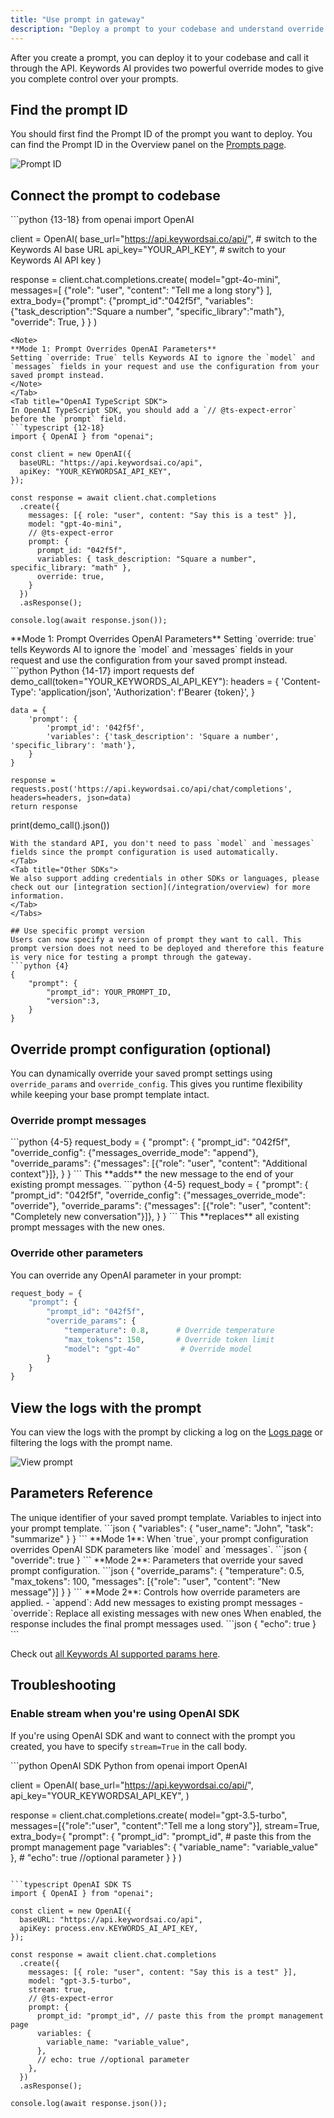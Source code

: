```yaml
---
title: "Use prompt in gateway"
description: "Deploy a prompt to your codebase and understand override modes."
---
```


After you create a prompt, you can deploy it to your codebase and call it through the API. Keywords AI provides two powerful override modes to give you complete control over your prompts.

## Find the prompt ID
You should first find the Prompt ID of the prompt you want to deploy. You can find the Prompt ID in the Overview panel on the [Prompts page](https://platform.keywordsai.co/platform/prompts).
<Frame>
<img src="https://keywordsai-static.s3.us-east-1.amazonaws.com/docs/prompt/prompt-id.png" alt="Prompt ID" />
</Frame>

## Connect the prompt to codebase

<Tabs>
<Tab title="OpenAI Python SDK">
```python {13-18}
from openai import OpenAI

client = OpenAI(
  base_url="https://api.keywordsai.co/api/", # switch to the Keywords AI base URL
  api_key="YOUR_API_KEY", # switch to your Keywords AI API key
)

response = client.chat.completions.create(
    model="gpt-4o-mini",
    messages=[
        {"role": "user", "content": "Tell me a long story"}
    ],
    extra_body={"prompt": {"prompt_id":"042f5f",
                "variables":{"task_description":"Square a number", "specific_library":"math"},
                "override": True,
                }
    }
)
```
<Note>
**Mode 1: Prompt Overrides OpenAI Parameters**  
Setting `override: True` tells Keywords AI to ignore the `model` and `messages` fields in your request and use the configuration from your saved prompt instead.
</Note>
</Tab>
<Tab title="OpenAI TypeScript SDK">
In OpenAI TypeScript SDK, you should add a `// @ts-expect-error` before the `prompt` field.
```typescript {12-18}
import { OpenAI } from "openai";

const client = new OpenAI({
  baseURL: "https://api.keywordsai.co/api",
  apiKey: "YOUR_KEYWORDSAI_API_KEY",
});

const response = await client.chat.completions
  .create({
    messages: [{ role: "user", content: "Say this is a test" }],
    model: "gpt-4o-mini",
    // @ts-expect-error
    prompt: {
      prompt_id: "042f5f",
      variables: { task_description: "Square a number", specific_library: "math" },
      override: true,
    }
  })
  .asResponse();

console.log(await response.json());
```
<Note>
**Mode 1: Prompt Overrides OpenAI Parameters**  
Setting `override: true` tells Keywords AI to ignore the `model` and `messages` fields in your request and use the configuration from your saved prompt instead.
</Note>
</Tab>
<Tab title="Standard API">
```python Python {14-17}
import requests
def demo_call(token="YOUR_KEYWORDS_AI_API_KEY"):
    headers = {
        'Content-Type': 'application/json',
        'Authorization': f'Bearer {token}',
    }

    data = {
        'prompt': {
            'prompt_id': '042f5f',
            'variables': {'task_description': 'Square a number', 'specific_library': 'math'},
        }
    }

    response = requests.post('https://api.keywordsai.co/api/chat/completions', headers=headers, json=data)
    return response

print(demo_call().json())
```
With the standard API, you don't need to pass `model` and `messages` fields since the prompt configuration is used automatically.
</Tab>
<Tab title="Other SDKs">
We also support adding credentials in other SDKs or languages, please check out our [integration section](/integration/overview) for more information.
</Tab>
</Tabs>

## Use specific prompt version
Users can now specify a version of prompt they want to call. This prompt version does not need to be deployed and therefore this feature is very nice for testing a prompt through the gateway.
```python {4}
{
    "prompt": {
        "prompt_id": YOUR_PROMPT_ID,
        "version":3,
    }
}
```

## Override prompt configuration (optional)

You can dynamically override your saved prompt settings using `override_params` and `override_config`. This gives you runtime flexibility while keeping your base prompt template intact.

### Override prompt messages

<Tabs>
<Tab title="Append Messages">
```python {4-5}
request_body = {
    "prompt": {
        "prompt_id": "042f5f",
        "override_config": {"messages_override_mode": "append"},
        "override_params": {"messages": [{"role": "user", "content": "Additional context"}]},
    }
}
```
This **adds** the new message to the end of your existing prompt messages.
</Tab>

<Tab title="Replace Messages">
```python {4-5}
request_body = {
    "prompt": {
        "prompt_id": "042f5f", 
        "override_config": {"messages_override_mode": "override"},
        "override_params": {"messages": [{"role": "user", "content": "Completely new conversation"}]},
    }
}
```
This **replaces** all existing prompt messages with the new ones.
</Tab>
</Tabs>

### Override other parameters

You can override any OpenAI parameter in your prompt:

```python
request_body = {
    "prompt": {
        "prompt_id": "042f5f",
        "override_params": {
            "temperature": 0.8,      # Override temperature
            "max_tokens": 150,       # Override token limit
            "model": "gpt-4o"         # Override model
        }
    }
}
```
## View the logs with the prompt
You can view the logs with the prompt by clicking a log on the [Logs page](https://platform.keywordsai.co/platform/logs) or filtering the logs with the prompt name.
<Frame>
<img src="https://keywordsai-static.s3.us-east-1.amazonaws.com/docs/prompt/prompt-logs.png" alt="View prompt" />
</Frame>

## Parameters Reference

<ParamField path="prompt_id" type="string" required>
  The unique identifier of your saved prompt template.
</ParamField>

<ParamField path="variables" type="object">
  Variables to inject into your prompt template.
```json
{
  "variables": {
    "user_name": "John",
    "task": "summarize"
  }
}
```
</ParamField>

<ParamField path="override" type="boolean" default={false}>
  **Mode 1**: When `true`, your prompt configuration overrides OpenAI SDK parameters like `model` and `messages`.
```json
{
  "override": true
}
```
</ParamField>

<ParamField path="override_params" type="object">
  **Mode 2**: Parameters that override your saved prompt configuration.
```json
{
  "override_params": {
    "temperature": 0.5,
    "max_tokens": 100,
    "messages": [{"role": "user", "content": "New message"}]
  }
}
```
</ParamField>

<ParamField path="override_config" type="object">
  **Mode 2**: Controls how override parameters are applied.
<Accordion title="messages_override_mode">
    - `append`: Add new messages to existing prompt messages
    - `override`: Replace all existing messages with new ones
</Accordion>
</ParamField>

<ParamField path="echo" type="boolean" default={false}>
  When enabled, the response includes the final prompt messages used.
```json
{
  "echo": true
}
```
</ParamField>

<Info>Check out [all Keywords AI supported params here](/api-endpoints/integration/chat-completions#keywords-ai-parameters).</Info>

## Troubleshooting

### Enable stream when you're using OpenAI SDK
If you're using OpenAI SDK and want to connect with the prompt you created, you have to specify `stream=True` in the call body.

<CodeGroup>
```python OpenAI SDK Python
from openai import OpenAI

client = OpenAI(
    base_url="https://api.keywordsai.co/api/",
    api_key="YOUR_KEYWORDSAI_API_KEY",
)

response = client.chat.completions.create(
    model="gpt-3.5-turbo",
    messages=[{"role":"user", "content":"Tell me a long story"}],
    stream=True,
    extra_body={
      "prompt": {
          "prompt_id": "prompt_id", # paste this from the prompt management page
          "variables": {
            "variable_name": "variable_value"
          },
          # "echo": true //optional parameter
        }
    }
)
```

```typescript OpenAI SDK TS
import { OpenAI } from "openai";

const client = new OpenAI({
  baseURL: "https://api.keywordsai.co/api",
  apiKey: process.env.KEYWORDS_AI_API_KEY,
});

const response = await client.chat.completions
  .create({
    messages: [{ role: "user", content: "Say this is a test" }],
    model: "gpt-3.5-turbo",
    stream: true,
    // @ts-expect-error
    prompt: {
      prompt_id: "prompt_id", // paste this from the prompt management page
      variables: {
        variable_name: "variable_value",
      },
      // echo: true //optional parameter
    },
  })
  .asResponse();

console.log(await response.json());
```
</CodeGroup>